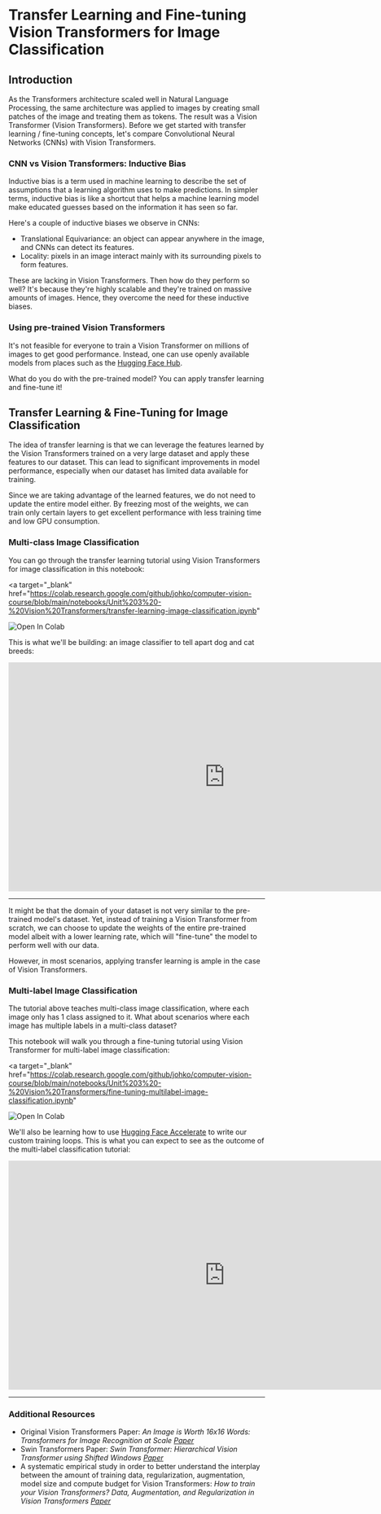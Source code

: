 # Transfer Learning and Fine-tuning Vision Transformers for Image Classification

## Introduction

As the Transformers architecture scaled well in Natural Language Processing, the same architecture was applied to images by creating small patches of the image and treating them as tokens. The result was a Vision Transformer (Vision Transformers). Before we get started with transfer learning / fine-tuning concepts, let's compare Convolutional Neural Networks (CNNs) with Vision Transformers.

### CNN vs Vision Transformers: Inductive Bias

Inductive bias is a term used in machine learning to describe the set of assumptions that a learning algorithm uses to make predictions. In simpler terms, inductive bias is like a shortcut that helps a machine learning model make educated guesses based on the information it has seen so far.

Here's a couple of inductive biases we observe in CNNs:

- Translational Equivariance: an object can appear anywhere in the image, and CNNs can detect its features.
- Locality: pixels in an image interact mainly with its surrounding pixels to form features.

These are lacking in Vision Transformers. Then how do they perform so well? It's because they're highly scalable and they're trained on massive amounts of images. Hence, they overcome the need for these inductive biases.

### Using pre-trained Vision Transformers

It's not feasible for everyone to train a Vision Transformer on millions of images to get good performance. Instead, one can use openly available models from places such as the [Hugging Face Hub](https://huggingface.co/models?sort=trending).

What do you do with the pre-trained model? You can apply transfer learning and fine-tune it!

## Transfer Learning & Fine-Tuning for Image Classification

The idea of transfer learning is that we can leverage the features learned by the Vision Transformers trained on a very large dataset and apply these features to our dataset. This can lead to significant improvements in model performance, especially when our dataset has limited data available for training.

Since we are taking advantage of the learned features, we do not need to update the entire model either. By freezing most of the weights, we can train only certain layers to get excellent performance with less training time and low GPU consumption.

### Multi-class Image Classification

You can go through the transfer learning tutorial using Vision Transformers for image classification in this notebook:

<a
  target="_blank"
  href="https://colab.research.google.com/github/johko/computer-vision-course/blob/main/notebooks/Unit%203%20-%20Vision%20Transformers/transfer-learning-image-classification.ipynb"
>
  <img
    src="https://colab.research.google.com/assets/colab-badge.svg"
    alt="Open In Colab"
  />
</a>

This is what we'll be building: an image classifier to tell apart dog and cat breeds:

<iframe
  src="https://shreydan-oxford-iiit-pets-classifier.hf.space"
  frameborder="0"
  width="850"
  height="450"
></iframe>

---

It might be that the domain of your dataset is not very similar to the pre-trained model's dataset. Yet, instead of training a Vision Transformer from scratch, we can choose to update the weights of the entire pre-trained model albeit with a lower learning rate, which will "fine-tune" the model to perform well with our data.

<Tip>
  However, in most scenarios, applying transfer learning is ample in the case of
  Vision Transformers.
</Tip>

### Multi-label Image Classification

The tutorial above teaches multi-class image classification, where each image only has 1 class assigned to it. What about scenarios where each image has multiple labels in a multi-class dataset?

This notebook will walk you through a fine-tuning tutorial using Vision Transformer for multi-label image classification:

<a
  target="_blank"
  href="https://colab.research.google.com/github/johko/computer-vision-course/blob/main/notebooks/Unit%203%20-%20Vision%20Transformers/fine-tuning-multilabel-image-classification.ipynb"
>
  <img
    src="https://colab.research.google.com/assets/colab-badge.svg"
    alt="Open In Colab"
  />
</a>

We'll also be learning how to use [Hugging Face Accelerate](https://huggingface.co/docs/accelerate/index) to write our custom training loops.
This is what you can expect to see as the outcome of the multi-label classification tutorial:

<iframe
  src="https://shreydan-pascal-multilabel-classifier.hf.space"
  frameborder="0"
  width="850"
  height="450"
></iframe>

---

### Additional Resources

- Original Vision Transformers Paper: _An Image is Worth 16x16 Words: Transformers for Image Recognition at Scale [Paper](https://huggingface.co/papers/2010.11929)_
- Swin Transformers Paper: _Swin Transformer: Hierarchical Vision Transformer using Shifted Windows [Paper](https://huggingface.co/papers/2103.14030)_
- A systematic empirical study in order to better understand the interplay between the amount of training data, regularization, augmentation, model size and compute budget for Vision Transformers: _How to train your Vision Transformers? Data, Augmentation, and Regularization in Vision Transformers [Paper](https://huggingface.co/papers/2106.10270)_
